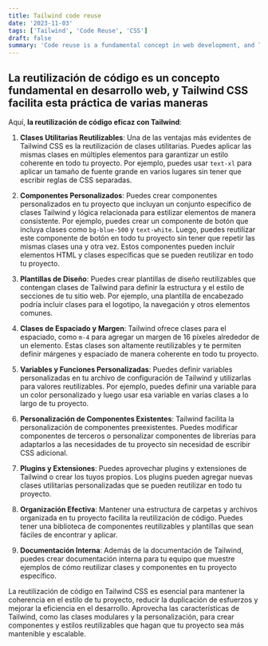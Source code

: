 ```yaml
---
title: Tailwind code reuse
date: '2023-11-03'
tags: ['Tailwind', 'Code Reuse', 'CSS']
draft: false
summary: 'Code reuse is a fundamental concept in web development, and Tailwind CSS facilitates this practice in several ways'
---
```


## La reutilización de código es un concepto fundamental en desarrollo web, y Tailwind CSS facilita esta práctica de varias maneras

Aquí, **la reutilización de código eficaz con Tailwind**:

1. **Clases Utilitarias Reutilizables**: Una de las ventajas más evidentes de Tailwind CSS es la reutilización de clases utilitarias. Puedes aplicar las mismas clases en múltiples elementos para garantizar un estilo coherente en todo tu proyecto. Por ejemplo, puedes usar `text-xl` para aplicar un tamaño de fuente grande en varios lugares sin tener que escribir reglas de CSS separadas.

2. **Componentes Personalizados**: Puedes crear componentes personalizados en tu proyecto que incluyan un conjunto específico de clases Tailwind y lógica relacionada para estilizar elementos de manera consistente. Por ejemplo, puedes crear un componente de botón que incluya clases como `bg-blue-500` y `text-white`. Luego, puedes reutilizar este componente de botón en todo tu proyecto sin tener que repetir las mismas clases una y otra vez. Estos componentes pueden incluir elementos HTML y clases específicas que se pueden reutilizar en todo tu proyecto.

3. **Plantillas de Diseño**: Puedes crear plantillas de diseño reutilizables que contengan clases de Tailwind para definir la estructura y el estilo de secciones de tu sitio web. Por ejemplo, una plantilla de encabezado podría incluir clases para el logotipo, la navegación y otros elementos comunes.

4. **Clases de Espaciado y Margen**: Tailwind ofrece clases para el espaciado, como `m-4` para agregar un margen de 16 píxeles alrededor de un elemento. Estas clases son altamente reutilizables y te permiten definir márgenes y espaciado de manera coherente en todo tu proyecto.

5. **Variables y Funciones Personalizadas**: Puedes definir variables personalizadas en tu archivo de configuración de Tailwind y utilizarlas para valores reutilizables. Por ejemplo, puedes definir una variable para un color personalizado y luego usar esa variable en varias clases a lo largo de tu proyecto.

6. **Personalización de Componentes Existentes**: Tailwind facilita la personalización de componentes preexistentes. Puedes modificar componentes de terceros o personalizar componentes de librerías para adaptarlos a las necesidades de tu proyecto sin necesidad de escribir CSS adicional.

7. **Plugins y Extensiones**: Puedes aprovechar plugins y extensiones de Tailwind o crear los tuyos propios. Los plugins pueden agregar nuevas clases utilitarias personalizadas que se pueden reutilizar en todo tu proyecto.

8. **Organización Efectiva**: Mantener una estructura de carpetas y archivos organizada en tu proyecto facilita la reutilización de código. Puedes tener una biblioteca de componentes reutilizables y plantillas que sean fáciles de encontrar y aplicar.

9. **Documentación Interna**: Además de la documentación de Tailwind, puedes crear documentación interna para tu equipo que muestre ejemplos de cómo reutilizar clases y componentes en tu proyecto específico.

La reutilización de código en Tailwind CSS es esencial para mantener la coherencia en el estilo de tu proyecto, reducir la duplicación de esfuerzos y mejorar la eficiencia en el desarrollo. Aprovecha las características de Tailwind, como las clases modulares y la personalización, para crear componentes y estilos reutilizables que hagan que tu proyecto sea más mantenible y escalable.